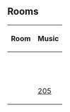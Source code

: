 {{NoSWFs}}


==Rooms==
{|class="wikitable" style="margin: 1em auto;"
!Room!!Music
|-
|{{n/a|Beach}}||{{n/a|???}}
|-
|{{n/a|Beacon}}||{{n/a|???}}
|-
|{{n/a|Dock}}||{{n/a|???}}
|-
|{{n/a|Iceberg}}||{{n/a|???}}
|-
|{{n/a|Ice Rink}}||{{n/a|???}}
|-
|{{n/a|Mine Shack}}||{{n/a|???}}
|-
|{{n/a|Pizza Parlor}}||{{n/a|???}}
|-
|{{n/a|Plaza}}||{{n/a|???}}
|-
|{{n/a|Ski Hill}}||{{n/a|???}}
|-
|{{n/a|Snow Forts}}||{{n/a|???}}
|-
|{{n/a|Town}}||[[Media:Music205.swf|205]]
|}


{{Parties}}
